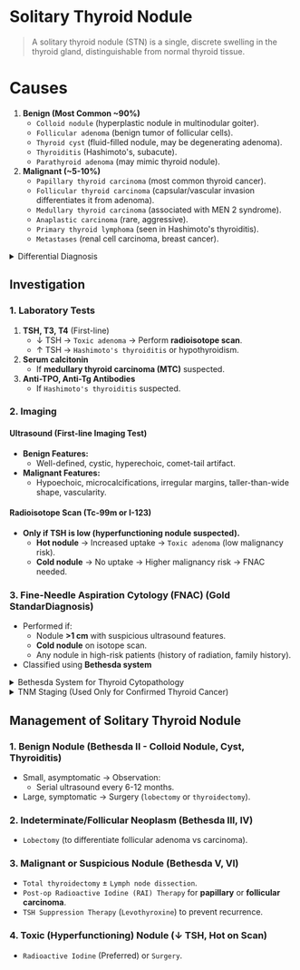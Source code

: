 # Solitary Thyroid Nodule

> A solitary thyroid nodule (STN) is a single, discrete swelling in the thyroid gland, distinguishable from normal thyroid tissue.

# Causes

1. **Benign (Most Common ~90%)**
   - `Colloid nodule` (hyperplastic nodule in multinodular goiter).
   - `Follicular adenoma` (benign tumor of follicular cells).
   - `Thyroid cyst` (fluid-filled nodule, may be degenerating adenoma).
   - `Thyroiditis` (Hashimoto's, subacute).
   - `Parathyroid adenoma` (may mimic thyroid nodule).
2. **Malignant (~5-10%)**
   - `Papillary thyroid carcinoma` (most common thyroid cancer).
   - `Follicular thyroid carcinoma` (capsular/vascular invasion differentiates it from adenoma).
   - `Medullary thyroid carcinoma` (associated with MEN 2 syndrome).
   - `Anaplastic carcinoma` (rare, aggressive).
   - `Primary thyroid lymphoma` (seen in Hashimoto's thyroiditis).
   - `Metastases` (renal cell carcinoma, breast cancer).

<details>
<summary>Differential Diagnosis</summary>

1. Colloid nodule
1. Follicular adenoma
1. Thyroid cyst
1. Papillary carcinoma
1. Follicular carcinoma
1. Medullary carcinoma
1. Anaplastic carcinoma
1. Thyroiditis
1. Parathyroid adenoma

</details>

## Investigation

### 1. Laboratory Tests

1. **TSH, T3, T4** (First-line)
   - ↓ TSH → `Toxic adenoma` → Perform **radioisotope scan**.
   - ↑ TSH → `Hashimoto's thyroiditis` or hypothyroidism.
1. **Serum calcitonin**
   - If **medullary thyroid carcinoma (MTC)** suspected.
1. **Anti-TPO, Anti-Tg Antibodies**
   - If `Hashimoto's thyroiditis` suspected.

### 2. Imaging

#### Ultrasound (First-line Imaging Test)

- **Benign Features:**
  - Well-defined, cystic, hyperechoic, comet-tail artifact.
- **Malignant Features:**
  - Hypoechoic, microcalcifications, irregular margins, taller-than-wide shape, vascularity.

#### Radioisotope Scan (Tc-99m or I-123)

- **Only if TSH is low (hyperfunctioning nodule suspected).**
  - **Hot nodule** → Increased uptake → `Toxic adenoma` (low malignancy risk).
  - **Cold nodule** → No uptake → Higher malignancy risk → FNAC needed.

### 3. Fine-Needle Aspiration Cytology (FNAC) (Gold StandarDiagnosis)

- Performed if:
  - Nodule **>1 cm** with suspicious ultrasound features.
  - **Cold nodule** on isotope scan.
  - Any nodule in high-risk patients (history of radiation, family history).
- Classified using **Bethesda system**

<details>
<summary>Bethesda System for Thyroid Cytopathology</summary>

- A standardized reporting system for `fine-needle aspiration cytology (FNAC)` results of thyroid nodules.
- Helps determine the likelihood of malignancy and guide management.
- Does **not** stage cancer but classifies nodules based on cytology.

| Bethesda Category                                                                                        | Risk of Malignancy | Management                                    |
| -------------------------------------------------------------------------------------------------------- | ------------------ | --------------------------------------------- |
| **I. Non-diagnostic/Unsatisfactory**                                                                     | 1-4%               | Repeat FNAC.                                  |
| **II. Benign** (e.g., colloid nodule, Hashimoto's)                                                       | < 3%               | Follow-up.                                    |
| **III. Atypia of undetermined significance (AUS)/Follicular lesion of undetermined significance (FLUS)** | 6-18%              | Repeat FNAC, molecular testing, or lobectomy. |
| **IV. Follicular neoplasm/Suspicious for follicular neoplasm**                                           | 10-40%             | Lobectomy (histopathology needed).            |
| **V. Suspicious for malignancy**                                                                         | 45-75%             | Lobectomy or total thyroidectomy.             |
| **VI. Malignant (e.g., papillary, medullary carcinoma)**                                                 | 97-99%             | Total thyroidectomy ± lymph node dissection.  |

</details>

<details>
<summary>TNM Staging (Used Only for Confirmed Thyroid Cancer)</summary>

- Used for **staging malignant thyroid nodules** after histopathological diagnosis.
- Determines **prognosis** and guides further treatment.

1. **T (Tumor Size & Local Spread)**
   - T1: ≤2 cm, confined to thyroid.
   - T2: 2-4 cm, confined to thyroid.
   - T3: >4 cm or minimal extrathyroidal extension.
   - T4: Tumor invades surrounding structures (e.g., trachea, esophagus).
1. **N (Nodal Involvement)**
   - N0: No lymph node metastasis.
   - N1a: Central (level VI) lymph node involvement.
   - N1b: Lateral or mediastinal lymph nodes involved.
1. **M (Distant Metastasis)**
   - M0: No distant metastasis.
   - M1: Distant metastasis (lung, bone, etc.).

</details>

## Management of Solitary Thyroid Nodule

### 1. Benign Nodule (Bethesda II - Colloid Nodule, Cyst, Thyroiditis)

- Small, asymptomatic → Observation:
  - Serial ultrasound every 6-12 months.
- Large, symptomatic → Surgery (`lobectomy` or `thyroidectomy`).

### 2. Indeterminate/Follicular Neoplasm (Bethesda III, IV)

- `Lobectomy` (to differentiate follicular adenoma vs carcinoma).

### 3. Malignant or Suspicious Nodule (Bethesda V, VI)

- `Total thyroidectomy` ± `Lymph node dissection`.
- `Post-op Radioactive Iodine (RAI) Therapy` for **papillary** or **follicular carcinoma**.
- `TSH Suppression Therapy` (`Levothyroxine`) to prevent recurrence.

### 4. Toxic (Hyperfunctioning) Nodule (↓ TSH, Hot on Scan)

- `Radioactive Iodine` (Preferred) or `Surgery`.
